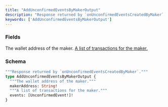 ```yaml
---
title: "AddUnconfirmedEventsByMakerOutput"
description: "Response returned by `onUnconfirmedEventsCreatedByMaker`."
keywords: ['AddUnconfirmedEventsByMakerOutput']
---
```


### Fields

<ResponseField name="makerAddress" type="String!" required>
  The wallet address of the maker.
</ResponseField>

<a href="/api-reference/types/unconfirmedevent">
  <ResponseField name="events" type="[UnconfirmedEvent!]!" required>
    A list of transactions for the maker.
  </ResponseField>
</a>

### Schema


```graphql 
"""Response returned by `onUnconfirmedEventsCreatedByMaker`."""
type AddUnconfirmedEventsByMakerOutput {
  """The wallet address of the maker."""
  makerAddress: String!
  """A list of transactions for the maker."""
  events: [UnconfirmedEvent!]!
}
```

